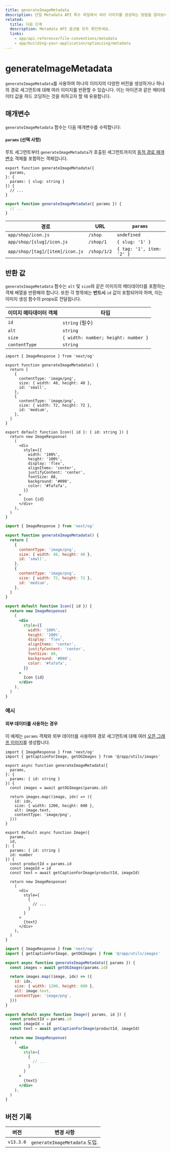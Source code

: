 ```yaml
---
title: generateImageMetadata
description: 단일 Metadata API 특수 파일에서 여러 이미지를 생성하는 방법을 알아보세요.
related:
  title: 다음 단계
  description: Metadata API 옵션을 모두 확인하세요.
  links:
    - app/api-reference/file-conventions/metadata
    - app/building-your-application/optimizing/metadata
---
```


# generateImageMetadata

`generateImageMetadata`를 사용하여 하나의 이미지의 다양한 버전을 생성하거나 하나의 경로 세그먼트에 대해 여러 이미지를 반환할 수 있습니다. 이는 아이콘과 같은 메타데이터 값을 하드 코딩하는 것을 피하고자 할 때 유용합니다.

## 매개변수

`generateImageMetadata` 함수는 다음 매개변수를 수락합니다:

#### `params` (선택 사항)

루트 세그먼트부터 `generateImageMetadata`가 호출된 세그먼트까지의 [동적 경로 매개변수](/docs/app/building-your-application/routing/dynamic-routes) 객체를 포함하는 객체입니다.

```tsx filename="icon.tsx" switcher
export function generateImageMetadata({
  params,
}: {
  params: { slug: string }
}) {
  // ...
}
```

```jsx filename="icon.js" switcher
export function generateImageMetadata({ params }) {
  // ...
}
```

| 경로                            | URL         | `params`                  |
| ------------------------------- | ----------- | ------------------------- |
| `app/shop/icon.js`              | `/shop`     | `undefined`               |
| `app/shop/[slug]/icon.js`       | `/shop/1`   | `{ slug: '1' }`           |
| `app/shop/[tag]/[item]/icon.js` | `/shop/1/2` | `{ tag: '1', item: '2' }` |

## 반환 값

`generateImageMetadata` 함수는 `alt` 및 `size`와 같은 이미지의 메타데이터를 포함하는 객체 배열을 반환해야 합니다. 또한 각 항목에는 **반드시** `id` 값이 포함되어야 하며, 이는 이미지 생성 함수의 props로 전달됩니다.

| 이미지 메타데이터 객체 | 타입                                |
| ---------------------- | ----------------------------------- |
| `id`                   | `string` (필수)                     |
| `alt`                  | `string`                            |
| `size`                 | `{ width: number; height: number }` |
| `contentType`          | `string`                            |

```tsx filename="icon.tsx" switcher
import { ImageResponse } from 'next/og'

export function generateImageMetadata() {
  return [
    {
      contentType: 'image/png',
      size: { width: 48, height: 48 },
      id: 'small',
    },
    {
      contentType: 'image/png',
      size: { width: 72, height: 72 },
      id: 'medium',
    },
  ]
}

export default function Icon({ id }: { id: string }) {
  return new ImageResponse(
    (
      <div
        style={{
          width: '100%',
          height: '100%',
          display: 'flex',
          alignItems: 'center',
          justifyContent: 'center',
          fontSize: 88,
          background: '#000',
          color: '#fafafa',
        }}
      >
        Icon {id}
      </div>
    ),
  )
}
```

```jsx filename="icon.js" switcher
import { ImageResponse } from 'next/og'

export function generateImageMetadata() {
  return [
    {
      contentType: 'image/png',
      size: { width: 48, height: 48 },
      id: 'small',
    },
    {
      contentType: 'image/png',
      size: { width: 72, height: 72 },
      id: 'medium',
    },
  ]
}

export default function Icon({ id }) {
  return new ImageResponse(
    (
      <div
        style={{
          width: '100%',
          height: '100%',
          display: 'flex',
          alignItems: 'center',
          justifyContent: 'center',
          fontSize: 88,
          background: '#000',
          color: '#fafafa',
        }}
      >
        Icon {id}
      </div>
    ),
  )
}
```

### 예시

#### 외부 데이터를 사용하는 경우

이 예제는 `params` 객체와 외부 데이터를 사용하여 경로 세그먼트에 대해 여러 [오픈 그래프 이미지](/docs/app/api-reference/file-conventions/metadata/opengraph-image)를 생성합니다.

```tsx filename="app/products/[id]/opengraph-image.tsx" switcher
import { ImageResponse } from 'next/og'
import { getCaptionForImage, getOGImages } from '@/app/utils/images'

export async function generateImageMetadata({
  params,
}: {
  params: { id: string }
}) {
  const images = await getOGImages(params.id)

  return images.map((image, idx) => ({
    id: idx,
    size: { width: 1200, height: 600 },
    alt: image.text,
    contentType: 'image/png',
  }))
}

export default async function Image({
  params,
  id,
}: {
  params: { id: string }
  id: number
}) {
  const productId = params.id
  const imageId = id
  const text = await getCaptionForImage(productId, imageId)

  return new ImageResponse(
    (
      <div
        style={
          {
            // ...
          }
        }
      >
        {text}
      </div>
    ),
  )
}
```

```jsx filename="app/products/[id]/opengraph-image.js" switcher
import { ImageResponse } from 'next/og'
import { getCaptionForImage, getOGImages } from '@/app/utils/images'

export async function generateImageMetadata({ params }) {
  const images = await getOGImages(params.id)

  return images.map((image, idx) => ({
    id: idx,
    size: { width: 1200, height: 600 },
    alt: image.text,
    contentType: 'image/png',
  }))
}

export default async function Image({ params, id }) {
  const productId = params.id
  const imageId = id
  const text = await getCaptionForImage(productId, imageId)

  return new ImageResponse(
    (
      <div
        style={
          {
            // ...
          }
        }
      >
        {text}
      </div>
    ),
  )
}
```

## 버전 기록

| 버전      | 변경 사항                     |
| --------- | ----------------------------- |
| `v13.3.0` | `generateImageMetadata` 도입. |
